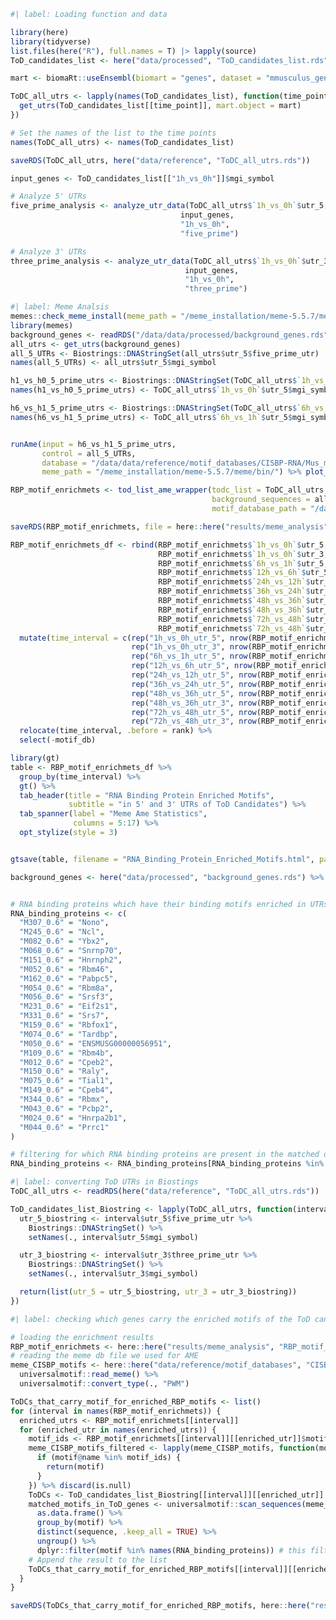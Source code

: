 ```r
#| label: Loading function and data

library(here)
library(tidyverse)
list.files(here("R"), full.names = T) |> lapply(source)
ToD_candidates_list <- here("data/processed", "ToD_candidates_list.rds") %>% readRDS()
```

```r
mart <- biomaRt::useEnsembl(biomart = "genes", dataset = "mmusculus_gene_ensembl")

ToDC_all_utrs <- lapply(names(ToD_candidates_list), function(time_point) {
  get_utrs(ToD_candidates_list[[time_point]], mart.object = mart)
})

# Set the names of the list to the time points
names(ToDC_all_utrs) <- names(ToD_candidates_list)

saveRDS(ToDC_all_utrs, here("data/reference", "ToDC_all_utrs.rds"))
```

```r
input_genes <- ToD_candidates_list[["1h_vs_0h"]]$mgi_symbol

# Analyze 5' UTRs
five_prime_analysis <- analyze_utr_data(ToDC_all_utrs$`1h_vs_0h`$utr_5, 
                                      input_genes, 
                                      "1h_vs_0h", 
                                      "five_prime")

# Analyze 3' UTRs
three_prime_analysis <- analyze_utr_data(ToDC_all_utrs$`1h_vs_0h`$utr_3, 
                                       input_genes, 
                                       "1h_vs_0h", 
                                       "three_prime")
```

```r
#| label: Meme Analsis 
memes::check_meme_install(meme_path = "/meme_installation/meme-5.5.7/meme/bin/")
library(memes)
background_genes <- readRDS("/data/data/processed/background_genes.rds") %>% as.data.frame() %>% setNames(c("mgi_symbols"))
all_utrs <- get_utrs(background_genes)
all_5_UTRs <- Biostrings::DNAStringSet(all_utrs$utr_5$five_prime_utr)
names(all_5_UTRs) <- all_utrs$utr_5$mgi_symbol

h1_vs_h0_5_prime_utrs <- Biostrings::DNAStringSet(ToDC_all_utrs$`1h_vs_0h`$utr_5$five_prime_utr)
names(h1_vs_h0_5_prime_utrs) <- ToDC_all_utrs$`1h_vs_0h`$utr_5$mgi_symbol

h6_vs_h1_5_prime_utrs <- Biostrings::DNAStringSet(ToDC_all_utrs$`6h_vs_1h`$utr_5$five_prime_utr)
names(h6_vs_h1_5_prime_utrs) <- ToDC_all_utrs$`6h_vs_1h`$utr_5$mgi_symbol


runAme(input = h6_vs_h1_5_prime_utrs,
       control = all_5_UTRs,
       database = "/data/data/reference/motif_databases/CISBP-RNA/Mus_musculus.meme",
       meme_path = "/meme_installation/meme-5.5.7/meme/bin/") %>% plot_ame_heatmap()
```

```r
RBP_motif_enrichmets <- tod_list_ame_wrapper(todc_list = ToDC_all_utrs,
                                             background_sequences = all_utrs,
                                             motif_database_path = "/data/data/reference/motif_databases/CISBP-RNA/Mus_musculus.meme")

saveRDS(RBP_motif_enrichmets, file = here::here("results/meme_analysis", "RBP_motif_enrichmets.rds"))

RBP_motif_enrichmets_df <- rbind(RBP_motif_enrichmets$`1h_vs_0h`$utr_5, 
                                 RBP_motif_enrichmets$`1h_vs_0h`$utr_3,
                                 RBP_motif_enrichmets$`6h_vs_1h`$utr_5,
                                 RBP_motif_enrichmets$`12h_vs_6h`$utr_5,
                                 RBP_motif_enrichmets$`24h_vs_12h`$utr_5,
                                 RBP_motif_enrichmets$`36h_vs_24h`$utr_5,
                                 RBP_motif_enrichmets$`48h_vs_36h`$utr_5,
                                 RBP_motif_enrichmets$`48h_vs_36h`$utr_3,
                                 RBP_motif_enrichmets$`72h_vs_48h`$utr_5,
                                 RBP_motif_enrichmets$`72h_vs_48h`$utr_3) %>% 
  mutate(time_interval = c(rep("1h_vs_0h_utr_5", nrow(RBP_motif_enrichmets$`1h_vs_0h`$utr_5)),
                           rep("1h_vs_0h_utr_3", nrow(RBP_motif_enrichmets$`1h_vs_0h`$utr_3)),
                           rep("6h_vs_1h_utr_5", nrow(RBP_motif_enrichmets$`6h_vs_1h`$utr_5)),
                           rep("12h_vs_6h_utr_5", nrow(RBP_motif_enrichmets$`12h_vs_6h`$utr_5)),
                           rep("24h_vs_12h_utr_5", nrow(RBP_motif_enrichmets$`24h_vs_12h`$utr_5)),
                           rep("36h_vs_24h_utr_5", nrow(RBP_motif_enrichmets$`36h_vs_24h`$utr_5)),
                           rep("48h_vs_36h_utr_5", nrow(RBP_motif_enrichmets$`48h_vs_36h`$utr_5)),
                           rep("48h_vs_36h_utr_3", nrow(RBP_motif_enrichmets$`48h_vs_36h`$utr_3)),
                           rep("72h_vs_48h_utr_5", nrow(RBP_motif_enrichmets$`72h_vs_48h`$utr_5)),
                           rep("72h_vs_48h_utr_3", nrow(RBP_motif_enrichmets$`72h_vs_48h`$utr_3)))) %>% 
  relocate(time_interval, .before = rank) %>% 
  select(-motif_db)
```


```r
library(gt)
table <- RBP_motif_enrichmets_df %>% 
  group_by(time_interval) %>% 
  gt() %>% 
  tab_header(title = "RNA Binding Protein Enriched Motifs",
             subtitle = "in 5' and 3' UTRs of ToD Candidates") %>% 
  tab_spanner(label = "Meme Ame Statistics",
              columns = 5:17) %>% 
  opt_stylize(style = 3) 


gtsave(table, filename = "RNA_Binding_Protein_Enriched_Motifs.html", path = here::here("results/meme_analysis"))
```

```r
background_genes <- here("data/processed", "background_genes.rds") %>% readRDS()


# RNA binding proteins which have their binding motifs enriched in UTRs of ToDCs
RNA_binding_proteins <- c(
  "M307_0.6" = "Nono",
  "M245_0.6" = "Ncl",
  "M082_0.6" = "Ybx2",
  "M068_0.6" = "Snrnp70",
  "M151_0.6" = "Hnrnph2",
  "M052_0.6" = "Rbm46",
  "M162_0.6" = "Pabpc5",
  "M054_0.6" = "Rbm8a",
  "M056_0.6" = "Srsf3",
  "M231_0.6" = "Eif2s1",
  "M331_0.6" = "Srs7",
  "M159_0.6" = "Rbfox1",
  "M074_0.6" = "Tardbp",
  "M050_0.6" = "ENSMUSG00000056951",
  "M109_0.6" = "Rbm4b",
  "M012_0.6" = "Cpeb2",
  "M150_0.6" = "Raly",
  "M075_0.6" = "Tial1",
  "M149_0.6" = "Cpeb4",
  "M344_0.6" = "Rbmx",
  "M043_0.6" = "Pcbp2",
  "M024_0.6" = "Hnrpa2b1",
  "M044_0.6" = "Prrc1"
)

# filtering for which RNA binding proteins are present in the matched data
RNA_binding_proteins <- RNA_binding_proteins[RNA_binding_proteins %in% background_genes]
```



```r
#| label: converting ToD UTRs in Biostings
ToDC_all_utrs <- readRDS(here("data/reference", "ToDC_all_utrs.rds"))

ToD_candidates_list_Biostring <- lapply(ToDC_all_utrs, function(interval) {
  utr_5_biostring <- interval$utr_5$five_prime_utr %>%
    Biostrings::DNAStringSet() %>%
    setNames(., interval$utr_5$mgi_symbol)

  utr_3_biostring <- interval$utr_3$three_prime_utr %>%
    Biostrings::DNAStringSet() %>%
    setNames(., interval$utr_3$mgi_symbol)

  return(list(utr_5 = utr_5_biostring, utr_3 = utr_3_biostring))
})
```



```r
#| label: checking which genes carry the enriched motifs of the ToD candidates

# loading the enrichment results
RBP_motif_enrichmets <- here::here("results/meme_analysis", "RBP_motif_enrichmets.rds") %>% readRDS()
# reading the meme db file we used for AME
meme_CISBP_motifs <- here::here("data/reference/motif_databases", "CISBP-RNA/Mus_musculus.meme") %>%
  universalmotif::read_meme() %>%
  universalmotif::convert_type(., "PWM")

ToDCs_that_carry_motif_for_enriched_RBP_motifs <- list()
for (interval in names(RBP_motif_enrichmets)) {
  enriched_utrs <- RBP_motif_enrichmets[[interval]]
  for (enriched_utr in names(enriched_utrs)) {
    motif_ids <- RBP_motif_enrichmets[[interval]][[enriched_utr]]$motif_id
    meme_CISBP_motifs_filtered <- lapply(meme_CISBP_motifs, function(motif) {
      if (motif@name %in% motif_ids) {
        return(motif)
      }
    }) %>% discard(is.null)
    ToDCs <- ToD_candidates_list_Biostring[[interval]][[enriched_utr]] %>% Biostrings::RNAStringSet()
    matched_motifs_in_ToD_genes <- universalmotif::scan_sequences(meme_CISBP_motifs_filtered, ToDCs[Biostrings::width(ToDCs) > 20]) %>%
      as.data.frame() %>% 
      group_by(motif) %>% 
      distinct(sequence, .keep_all = TRUE) %>% 
      ungroup() %>% 
      dplyr::filter(motif %in% names(RNA_binding_proteins)) # this filters the df to only inlcude motifs that are targets of expressed proteins
    # Append the result to the list
    ToDCs_that_carry_motif_for_enriched_RBP_motifs[[interval]][[enriched_utr]] <- matched_motifs_in_ToD_genes
  }
}

saveRDS(ToDCs_that_carry_motif_for_enriched_RBP_motifs, here::here("results/meme_analysis", "ToD_genes_carrying_RBP_motifs.rds"))
```




